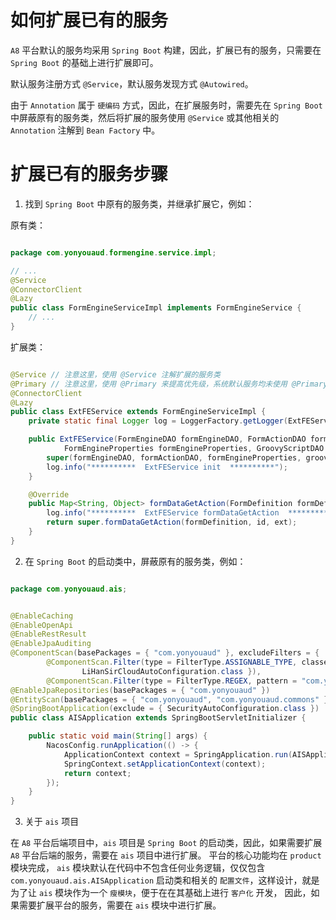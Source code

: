 # 如何扩展已有的服务

`A8` 平台默认的服务均采用 `Spring Boot` 构建，因此，扩展已有的服务，只需要在 `Spring Boot` 的基础上进行扩展即可。

默认服务注册方式 `@Service`，默认服务发现方式 `@Autowired`。

由于 `Annotation` 属于 `硬编码` 方式，因此，在扩展服务时，需要先在 `Spring Boot` 中屏蔽原有的服务类，然后将扩展的服务使用 `@Service` 或其他相关的 `Annotation` 注解到 `Bean Factory` 中。

# 扩展已有的服务步骤

1. 找到 `Spring Boot` 中原有的服务类，并继承扩展它，例如：

原有类：
```java

package com.yonyouaud.formengine.service.impl;

// ...
@Service
@ConnectorClient
@Lazy
public class FormEngineServiceImpl implements FormEngineService {
    // ...
}
```

扩展类：
```java

@Service // 注意这里，使用 @Service 注解扩展的服务类
@Primary // 注意这里，使用 @Primary 来提高优先级，系统默认服务均未使用 @Primary 注解，留给扩展的服务使用
@ConnectorClient
@Lazy
public class ExtFEService extends FormEngineServiceImpl {
    private static final Logger log = LoggerFactory.getLogger(ExtFEService.class);

    public ExtFEService(FormEngineDAO formEngineDAO, FormActionDAO formActionDAO,
            FormEngineProperties formEngineProperties, GroovyScriptDAO groovyScriptDAO, Producer<String> producer) {
        super(formEngineDAO, formActionDAO, formEngineProperties, groovyScriptDAO, producer);
        log.info("**********  ExtFEService init  **********");
    }

    @Override
    public Map<String, Object> formDataGetAction(FormDefinition formDefinition, String id, String ext) { // 重写原有的方法
        log.info("**********  ExtFEService formDataGetAction  **********");
        return super.formDataGetAction(formDefinition, id, ext);
    }
}
```

2. 在 `Spring Boot` 的启动类中，屏蔽原有的服务类，例如：

```java

package com.yonyouaud.ais;


@EnableCaching
@EnableOpenApi
@EnableRestResult
@EnableJpaAuditing
@ComponentScan(basePackages = { "com.yonyouaud" }, excludeFilters = {
        @ComponentScan.Filter(type = FilterType.ASSIGNABLE_TYPE, classes = { RedisCacheImpl.class,
                LiHanSirCloudAutoConfiguration.class }),
        @ComponentScan.Filter(type = FilterType.REGEX, pattern = "com.yonyouaud.formengine.service.impl.FormEngineServiceImpl") })  // 注意这里，屏蔽原有的服务类
@EnableJpaRepositories(basePackages = { "com.yonyouaud" })
@EntityScan(basePackages = { "com.yonyouaud", "com.yonyouaud.commons" })
@SpringBootApplication(exclude = { SecurityAutoConfiguration.class })
public class AISApplication extends SpringBootServletInitializer {

    public static void main(String[] args) {
        NacosConfig.runApplication(() -> {
            ApplicationContext context = SpringApplication.run(AISApplication.class, args);
            SpringContext.setApplicationContext(context);
            return context;
        });
    }
}
```

3. 关于 `ais` 项目

在 `A8` 平台后端项目中，`ais` 项目是 `Spring Boot` 的启动类，因此，如果需要扩展 `A8` 平台后端的服务，需要在 `ais` 项目中进行扩展。 平台的核心功能均在 `product` 模块完成，
`ais` 模块默认在代码中不包含任何业务逻辑，仅仅包含 `com.yonyouaud.ais.AISApplication` 启动类和相关的 `配置文件`，这样设计，就是为了让 `ais` 模块作为一个 `瘦模块`，便于在在其基础上进行 `客户化` 开发，
因此，如果需要扩展平台的服务，需要在 `ais` 模块中进行扩展。